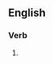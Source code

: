 ==English==

===Verb===
{{head|en|present participle}}

# {{present participle of|aggrandise|lang=en|nocat=1}}